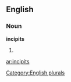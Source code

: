 
==English==

===Noun===
'''incipits'''

# {{plural of|[[incipit]]}}

[[Category:English plurals]]

[[ar:incipits]]
